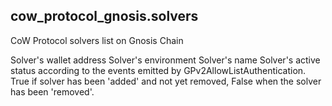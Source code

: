## cow_protocol_gnosis.solvers 
CoW Protocol solvers list on Gnosis Chain


<ParamField path="address">
Solver&#x27;s wallet address
</ParamField>
<ParamField path="environment">
Solver&#x27;s environment
</ParamField>
<ParamField path="name">
Solver&#x27;s name
</ParamField>
<ParamField path="active">
Solver&#x27;s active status according to the events emitted by GPv2AllowListAuthentication. True if solver has been &#x27;added&#x27; and not yet removed, False when the solver has been &#x27;removed&#x27;.
</ParamField>

